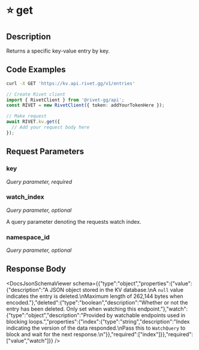 

# ⭐️ get

## Description

Returns a specific key-value entry by key.


## Code Examples

<CodeGroup title='Request' tag='GET' label='https://kv.api.rivet.gg/v1/entries'>

```bash {{ title: 'cURL' }}
curl -X GET 'https://kv.api.rivet.gg/v1/entries'
```

```ts
// Create Rivet client
import { RivetClient } from '@rivet-gg/api';
const RIVET = new RivetClient({ token: addYourTokenHere });

// Make request
await RIVET.kv.get({
  // Add your request body here
});
```

</CodeGroup>


## Request Parameters


### key

_Query parameter, required_





### watch_index

_Query parameter, optional_


A query parameter denoting the requests watch index.


### namespace_id

_Query parameter, optional_





## Response Body

<DocsJsonSchemaViewer schema={{"type":"object","properties":{"value":{"description":"A JSON object stored in the KV database.\nA `null` value indicates the entry is deleted.\nMaximum length of 262,144 bytes when encoded."},"deleted":{"type":"boolean","description":"Whether or not the entry has been deleted. Only set when watching this endpoint."},"watch":{"type":"object","description":"Provided by watchable endpoints used in blocking loops.","properties":{"index":{"type":"string","description":"Index indicating the version of the data responded.\nPass this to `WatchQuery` to block and wait for the next response.\n"}},"required":["index"]}},"required":["value","watch"]}} />

